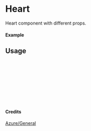 
<Meta of={Heart} title="Azure/General/Heart" />

# Heart

Heart component with different props.

#### Example

<Canvas of={Heart.Primary} />

## Usage

```ts
import { Heart } from "yadl-ui";

const Example = () => {
  return (
      <Heart />
  );
};

export default Example;
```

#### Credits
[Azure/General](https://learn.microsoft.com/en-us/azure/architecture/icons/)
